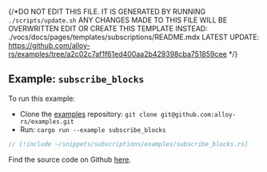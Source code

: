 {/*DO NOT EDIT THIS FILE. IT IS GENERATED BY RUNNING `./scripts/update.sh`
ANY CHANGES MADE TO THIS FILE WILL BE OVERWRITTEN
EDIT OR CREATE THIS TEMPLATE INSTEAD: ./vocs/docs/pages/templates/subscriptions/README.mdx
LATEST UPDATE: https://github.com/alloy-rs/examples/tree/a2c02c7af1f61ed400aa2b429398cba751859cee
*/}

## Example: `subscribe_blocks`

To run this example:

- Clone the [examples](https://github.com/alloy-rs/examples) repository: `git clone git@github.com:alloy-rs/examples.git`
- Run: `cargo run --example subscribe_blocks`

```rust
// [!include ~/snippets/subscriptions/examples/subscribe_blocks.rs]
```

Find the source code on Github [here](https://github.com/alloy-rs/examples/tree/a2c02c7af1f61ed400aa2b429398cba751859cee/examples/subscriptions/examples/subscribe_blocks.rs).

